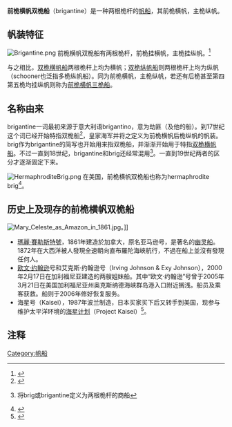 {{Infobox Weapon
|is_vehicle=yes
|type=帆船
|origin=[[地中海|地中海]]
| name         = 前桅横帆双桅船
| image        = [[File:Exy.jpg|300px]]
| caption      = 前桅横帆双桅船[[欧文·约翰逊|艾克斯·约翰逊]]号（''Exy Johnson''）
| length       = 
| weight       = 
| speed        = 
| crew         = 
}}
'''前桅横帆双桅船'''（brigantine）是一种两根桅杆的[[帆船|帆船]]，其前桅横帆，主桅纵帆。

==帆装特征==
[[File:Brigantine.png|thumb]]
前桅横帆双桅船有两根桅杆，前桅挂横帆，主桅挂纵帆。<ref name=MMA>{{cite web |url=http://museum.gov.ns.ca/mma/AtoZ/rigs.html |title=Sailing ship rigs, an infosheet guide to classic sailing rigs |publisher=大西洋海事博物馆 |accessdate=2011-01-15 |deadurl=yes |archiveurl=https://web.archive.org/web/20101228161737/http://museum.gov.ns.ca/mma/AtoZ/rigs.html |archivedate=2010-12-28 }}</ref>

与之相比，[[双桅横帆船|双桅横帆船]]两根桅杆上均为横帆；[[双桅纵帆船|双桅纵帆船]]则两根桅杆上均为纵帆（schooner也泛指多桅纵帆船）。同为前桅横帆，主桅纵帆，若还有后桅甚至第四第五桅均挂纵帆则称为[[前桅横帆三桅船|前桅横帆三桅船]]。

==名称由来==
brigantine一词最初来源于意大利语brigantino，意为劫匪（及他的船）。到17世纪这个词已经开始特指双桅船<ref name=ODEE>{{cite book |title=Oxford Dictionary of English Etymology | editor= T F Hoad|year=1993 |publisher=牛津大学出版社|location=牛津 |isbn=9780192830982 |page=50 }}</ref>，皇家海军并将之定义为前桅横帆后桅纵帆的帆装。brig作为brigantine的简写也开始用来指双桅船，并渐渐开始用于特指[[双桅横帆船|双桅横帆船]]。不过一直到18世纪，brigantine和brig还经常混用<ref>{{cite book | year = 1780年 |author-link = :en:William Falconer (poet)|author=William Falconer|title = An Universal Dictionary of the Marine | url= {{Google Book|2O9oEXBMuNgC|An Universal Dictionary of the Marine|page=50|plainurl=yes}} | page = 50}} 将brig或brigantine定义为两根桅杆的商船</ref>。一直到19世纪两者的区分才逐渐固定下来。

[[File:HermaphroditeBrig.png|thumb]]
在美国，前桅横帆双桅船也称为hermaphrodite brig<ref>{{cite book|title=Ships of the High Seas|last=Abranson|first=Erik|publisher=Eurobook Limited|year=1976|pages=14–17}}</ref>。

==历史上及现存的前桅横帆双桅船==
[[File:Mary_Celeste_as_Amazon_in_1861.jpg|thumb]]。]]
*[[瑪麗·賽勒斯特號|瑪麗·賽勒斯特號]]，1861年建造於加拿大，原名亚马逊号，是著名的[[幽灵船|幽灵船]]。1872年在大西洋被人發現全速朝向直布羅陀海峽航行，不過在船上並沒有發現任何人。
*[[欧文·约翰逊|欧文·约翰逊]]号和艾克斯·约翰逊号（Irving Johnson & Exy Johnson），2000年2月17日在加利福尼亚建造的两艘姐妹船。其中“欧文·约翰逊”号曾于2005年3月21日在美国加利福尼亚州奥克斯纳德海峡群岛港入口附近搁浅。船员及乘客获救。船则于2006年修好恢复服务。
*海星号（Kaisei），1987年波兰制造，日本买家买下后又转手到美国，现参与维护太平洋环境的[[海星计划|海星计划]]（Project Kaisei）<ref>{{Cite web |url=http://www.projectkaisei.org/index.aspx |title=海星计划官方网站 |accessdate=2011-07-09 |archive-date=2011-07-07 |archive-url=https://web.archive.org/web/20110707160013/http://www.projectkaisei.org/index.aspx |dead-url=no }}</ref>。

==注释==
<references/>

{{帆船}}

[[Category:帆船|Category:帆船]]